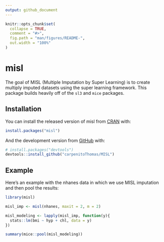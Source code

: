 ```yaml
---
output: github_document
---
```


<!-- README.md is generated from README.Rmd. Please edit that file -->

```r
knitr::opts_chunk$set(
  collapse = TRUE,
  comment = "#>",
  fig.path = "man/figures/README-",
  out.width = "100%"
)
```

# misl

<!-- badges: start -->
<!-- badges: end -->

The goal of MISL (Multiple Imputation by Super Learning) is to create multiply imputed datasets using the super learning framework. This package builds heavily off of the `sl3` and `mice` packages.

## Installation

You can install the released version of misl from [CRAN](https://CRAN.R-project.org) with:

``` r
install.packages("misl")
```

And the development version from [GitHub](https://github.com/) with:

``` r
# install.packages("devtools")
devtools::install_github("carpenitoThomas/MISL")
```
## Example

Here's an example with the nhanes data in which we use MISL imputation and then pool the results:

```r
library(misl)

misl_imp <- misl(nhanes, maxit = 2, m = 2)

misl_modeling <- lapply(misl_imp, function(y){
  stats::lm(bmi ~ hyp + chl, data = y)
})

summary(mice::pool(misl_modeling))
```
